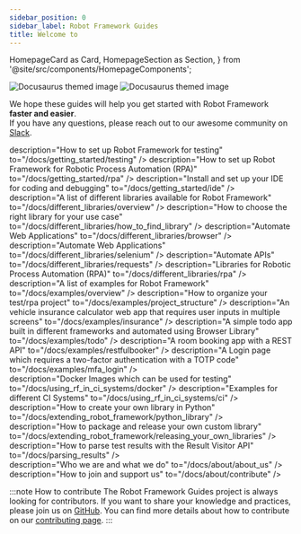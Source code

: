 ---
sidebar_position: 0
sidebar_label: Robot Framework Guides
title: Welcome to
---
  HomepageCard as Card,
  HomepageSection as Section,
} from '@site/src/components/HomepageComponents';

![Docusaurus themed image](/img/rf_guides_light.svg#gh-light-mode-only)
![Docusaurus themed image](/img/rf_guides_dark.svg#gh-dark-mode-only)

We hope these guides will help you get started with Robot Framework **faster and easier**.  
If you have any questions, please reach out to our awesome community on [Slack](https://slack.robotframework.org/).

 <Section title="Getting Started" description="Set up your machine to use Robot Framework">
            <Card
              title="Test Automation"
              icon=<BugIcon/>
              description="How to set up Robot Framework for testing"
              to="/docs/getting_started/testing"
            />
            <Card
              title="RPA"
              icon=<BotIcon/>
              description="How to set up Robot Framework for Robotic Process Automation (RPA)"
              to="/docs/getting_started/rpa"
            />
            <Card
              title="IDE"
              icon=<Code2Icon/>
              description="Install and set up your IDE for coding and debugging"
              to="/docs/getting_started/ide"
            />
          </Section>

 <Section title="Libraries" description="Steering and Automating different technologies">
              <Card
              title="Library Overview"
              icon=<ListIcon/>
              description="A list of different libraries available for Robot Framework"
              to="/docs/different_libraries/overview"
            />
             <Card
              title="Which Library?"
              icon=<HelpCircleIcon/>
              description="How to choose the right library for your use case"
              to="/docs/different_libraries/how_to_find_library"
            />
            <Card
              title="Browser Library"
              icon=<MonitorIcon/>
              description="Automate Web Applications"
              to="/docs/different_libraries/browser"
            />
            <Card
              title="Selenium Library"
              icon=<MonitorIcon/>
              description="Automate Web Applications"
              to="/docs/different_libraries/selenium"
            />
            <Card
              title="Requests Library"
              icon=<ArrowUpDownIcon/>
              description="Automate APIs"
              to="/docs/different_libraries/requests"
            />
            <Card
              title="RPA"
              icon=<BotIcon/>
              description="Libraries for Robotic Process Automation (RPA)"
              to="/docs/different_libraries/rpa"
            />
          </Section>

 <Section title="Examples" description="Examples which show how to use Robot Framework and its Libraries">
            <Card
              title="Examples Overview"
              icon=<ListIcon/>
              description="A list of examples for Robot Framework"
              to="/docs/examples/overview"
            />
            <Card
              title="Project Structure"
              icon=<FolderTreeIcon/>
              description="How to organize your test/rpa project"
              to="/docs/examples/project_structure"
            />
            <Card
              title="Vehicle Insurance Application"
              icon=<CarIcon/>
              description="An vehicle insurance calculator web app that requires user inputs in multiple screens"
              to="/docs/examples/insurance"
            />
            <Card
              title="ToDo App"
              icon=<ListChecksIcon/>
              description="A simple todo app built in different frameworks and automated using Browser Library"
              to="/docs/examples/todo"
            />
            <Card
              title="Restful Booker"
              icon=<BedIcon/>
              description="A room booking app with a REST API"
              to="/docs/examples/restfulbooker"
            />
            <Card
              title="MFA Login"
              icon=<LoginIcon/>
              description="A Login page which requires a two-factor authentication with a TOTP code"
              to="/docs/examples/mfa_login"
            />
          </Section>

<Section title="Docker and CI" description="How to run Robot Framework in Containers and in CI Systems">
            <Card
              title="Docker Images"
              icon=<PackageIcon/>
              description="Docker Images which can be used for testing"
              to="/docs/using_rf_in_ci_systems/docker"
            />
            <Card
              title="CI Systems"
              icon=<ToyBrickIcon/>
              description="Examples for different CI Systems"
              to="/docs/using_rf_in_ci_systems/ci"
            />
          </Section>
  
  <Section title="Custom Libraries and APIs" description="How to extend Robot Framwork and unleash its full potential via the API">
            <Card
              title="Python Library"
              icon=<FileCodeIcon/>
              description="How to create your own library in Python"
              to="/docs/extending_robot_framework/python_library"
            />
            <Card
              title="Package and Release a Library"
              icon=<RocketIcon/>
              description="How to package and release your own custom library"
              to="/docs/extending_robot_framework/releasing_your_own_libraries"
            />
            <Card
              title="Parse Test Results"
              icon=<MicroscopeIcon/>
              description="How to parse test results with the Result Visitor API"
              to="/docs/parsing_results"
            />
          </Section>
 
 <Section title="About Robot Framework Guides" description="Something about us and how to support the project">
            <Card
              title="About Us"
              icon=<UsersIcon/>
              description="Who we are and what we do"
              to="/docs/about/about_us"
            />
            <Card
              title="Contribute"
              icon=<HeartHandshakeIcon/>
              description="How to join and support us"
              to="/docs/about/contribute"
            />
          </Section>



:::note How to contribute
The Robot Framework Guides project is always looking for contributors.
If you want to share your knowledge and practices, please join us on [GitHub](https://github.com/MarketSquare/robotframeworkguides).
You can find more details about how to contribute on our [contributing page](contribute.md).
:::


